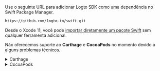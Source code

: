Use o seguinte URL para adicionar Logto SDK como uma dependência no Swift Package Manager.

```bash
https://github.com/logto-io/swift.git
```

Desde o Xcode 11, você pode [importar diretamente um pacote Swift](https://developer.apple.com/documentation/swift_packages/adding_package_dependencies_to_your_app) sem qualquer ferramenta adicional.

Não oferecemos suporte ao **Carthage** e **CocoaPods** no momento devido a alguns problemas técnicos.

<details>

<summary>Carthage</summary>

Carthage [precisa de um arquivo `xcodeproj` para compilar](https://github.com/Carthage/Carthage/issues/1226#issuecomment-290931385), mas `swift package generate-xcodeproj` irá relatar uma falha, pois estamos usando alvos binários para plugins sociais nativos. Tentaremos encontrar uma solução alternativa mais tarde.

</details>

<details>

<summary>CocoaPods</summary>

CocoaPods [não suporta dependência local](https://github.com/CocoaPods/CocoaPods/issues/3276) e monorepo, portanto, é difícil criar um `.podspec` para este repositório.

</details>
